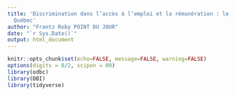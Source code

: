 ---
title: 'Discrimination dans l’accès à l’emploi et la rémunération : le cas des immigrants   au
  Québec'
author: "Frantz Roby POINT DU JOUR"
date: "`r Sys.Date()`"
output: html_document
---

```{r setup, include=FALSE}
knitr::opts_chunk$set(echo=FALSE, message=FALSE, warning=FALSE)
options(digits = 8/2, scipen = 00)
library(odbc)
library(DBI)
library(tidyverse)
```